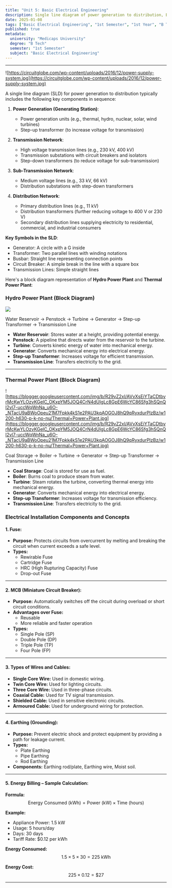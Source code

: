 ```yaml
---
title: "Unit 5: Basic Electrical Engineering"
description: Single line diagram of power generation to distribution, Block diagram representation of hydro and thermal power plants.  Electrical Installation Fuse, MCB, Types of Wires and Cables, Earthing, Energy Billing – sample calculation. 
date: 2025-01-08
tags: ["Basic Electrical Engineering", "1st Semester", "1st Year", "B Tech"]
published: true
metadata:
  university: "Medicaps University"
  degree: "B Tech"
  semester: "1st Semester"
  subject: "Basic Electrical Engineering"
---
```


---

![https://circuitglobe.com/wp-content/uploads/2016/12/power-supply-system.jpg](https://circuitglobe.com/wp-content/uploads/2016/12/power-supply-system.jpg)

A single line diagram (SLD) for power generation to distribution typically includes the following key components in sequence:

1. **Power Generation (Generating Station)**:
   - Power generation units (e.g., thermal, hydro, nuclear, solar, wind turbines)
   - Step-up transformer (to increase voltage for transmission)

2. **Transmission Network**:
   - High voltage transmission lines (e.g., 230 kV, 400 kV)
   - Transmission substations with circuit breakers and isolators
   - Step-down transformers (to reduce voltage for sub-transmission)

3. **Sub-Transmission Network**:
   - Medium voltage lines (e.g., 33 kV, 66 kV)
   - Distribution substations with step-down transformers

4. **Distribution Network**:
   - Primary distribution lines (e.g., 11 kV)
   - Distribution transformers (further reducing voltage to 400 V or 230 V)
   - Secondary distribution lines supplying electricity to residential, commercial, and industrial consumers

**Key Symbols in the SLD**:
- Generator: A circle with a G inside
- Transformer: Two parallel lines with winding notations
- Busbar: Straight line representing connection points
- Circuit Breaker: A simple break in the line with a square box
- Transmission Lines: Simple straight lines

Here's a block diagram representation of **Hydro Power Plant** and **Thermal Power Plant**:

### Hydro Power Plant (Block Diagram)

![](https://www.researchgate.net/publication/341361806/figure/fig2/AS:890901807251456@1589418951968/Block-diagram-of-hydro-electric-power-plant-and-control-system.png)

Water Reservoir → Penstock → Turbine → Generator → Step-up Transformer → Transmission Line


- **Water Reservoir**: Stores water at a height, providing potential energy.
- **Penstock**: A pipeline that directs water from the reservoir to the turbine.
- **Turbine**: Converts kinetic energy of water into mechanical energy.
- **Generator**: Converts mechanical energy into electrical energy.
- **Step-up Transformer**: Increases voltage for efficient transmission.
- **Transmission Line**: Transfers electricity to the grid.

---

### Thermal Power Plant (Block Diagram)

![https://blogger.googleusercontent.com/img/b/R29vZ2xl/AVvXsEiYTaCDtbvrMcKwYLOzvKGelC_OKxpYM5JOQ4CrN4dUIgLc8GpE6WcYC86Sfg3hSQnQI2vl7-uccWqWnNa_u6O-_NTacU9aBWoOpeu21M7Fpkk4kS1e2PAU3kqAOGOJ8hQ9qRyxdurPlzBz/w1200-h630-p-k-no-nu/Thermal+Power+Plant.jpg](https://blogger.googleusercontent.com/img/b/R29vZ2xl/AVvXsEiYTaCDtbvrMcKwYLOzvKGelC_OKxpYM5JOQ4CrN4dUIgLc8GpE6WcYC86Sfg3hSQnQI2vl7-uccWqWnNa_u6O-_NTacU9aBWoOpeu21M7Fpkk4kS1e2PAU3kqAOGOJ8hQ9qRyxdurPlzBz/w1200-h630-p-k-no-nu/Thermal+Power+Plant.jpg)

Coal Storage → Boiler → Turbine → Generator → Step-up Transformer → Transmission Line


- **Coal Storage**: Coal is stored for use as fuel.
- **Boiler**: Burns coal to produce steam from water.
- **Turbine**: Steam rotates the turbine, converting thermal energy into mechanical energy.
- **Generator**: Converts mechanical energy into electrical energy.
- **Step-up Transformer**: Increases voltage for transmission efficiency.
- **Transmission Line**: Transfers electricity to the grid.


### **Electrical Installation Components and Concepts**

#### **1. Fuse:**
   - **Purpose:** Protects circuits from overcurrent by melting and breaking the circuit when current exceeds a safe level.
   - **Types:**
     - Rewirable Fuse
     - Cartridge Fuse
     - HRC (High Rupturing Capacity) Fuse
     - Drop-out Fuse

---

#### **2. MCB (Miniature Circuit Breaker):**
   - **Purpose:** Automatically switches off the circuit during overload or short circuit conditions.
   - **Advantages over Fuse:**
     - Reusable
     - More reliable and faster operation
   - **Types:**
     - Single Pole (SP)
     - Double Pole (DP)
     - Triple Pole (TP)
     - Four Pole (FP)

---

#### **3. Types of Wires and Cables:**
   - **Single Core Wire:** Used in domestic wiring.
   - **Twin Core Wire:** Used for lighting circuits.
   - **Three Core Wire:** Used in three-phase circuits.
   - **Coaxial Cable:** Used for TV signal transmission.
   - **Shielded Cable:** Used in sensitive electronic circuits.
   - **Armoured Cable:** Used for underground wiring for protection.

---

#### **4. Earthing (Grounding):**
   - **Purpose:** Prevent electric shock and protect equipment by providing a path for leakage current.
   - **Types:**
     - Plate Earthing
     - Pipe Earthing
     - Rod Earthing
   - **Components:** Earthing rod/plate, Earthing wire, Moist soil.

---

#### **5. Energy Billing – Sample Calculation:**

**Formula:**
$$
\text{Energy Consumed (kWh)} = \text{Power (kW)} \times \text{Time (hours)}
$$

**Example:**
- Appliance Power: 1.5 kW
- Usage: 5 hours/day
- Days: 30 days
- Tariff Rate: $0.12 per kWh

**Energy Consumed:**
$$
1.5 \times 5 \times 30 = 225 \text{ kWh}
$$

**Energy Cost:**
$$
225 \times 0.12 = \$27
$$

---